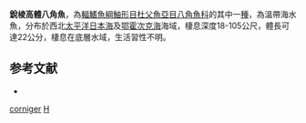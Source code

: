 {{Speciesbox
| taxon = Hypsagonus corniger
| binomial_authority = [[Taranetz|Taranetz]], 1933
| status = NE
| status_system = IUCN3.1
}}

'''銳棱高體八角魚'''，為[[輻鰭魚綱|輻鰭魚綱]][[鮋形目|鮋形目]][[杜父魚亞目|杜父魚亞目]][[八角魚科|八角魚科]]的其中一[[種|種]]，為溫帶海水魚，分布於西北[[太平洋|太平洋]][[日本海|日本海]]及[[鄂霍次克海|鄂霍次克海]]海域，棲息深度18-105公尺，體長可達22公分，棲息在底層水域，生活習性不明。

==参考文献==
*{{FishBase_species|genus=Hypsagonus|species=corniger|year=2014|month=5}}

{{魚類小作品}}
{{Taxonbar}}
[[Category:高體八角魚屬|corniger]]
[[Category:1933年描述的鱼类|H]]